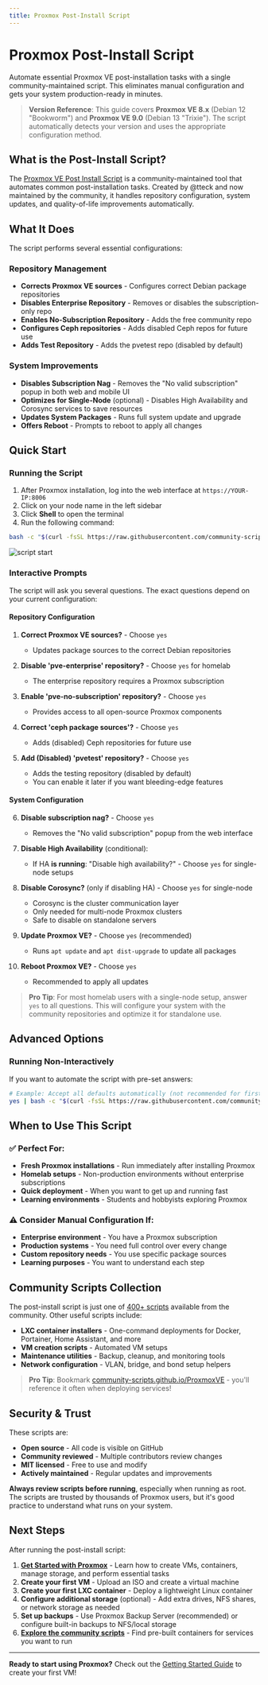 ```yaml
---
title: Proxmox Post-Install Script
---
```


# Proxmox Post-Install Script

Automate essential Proxmox VE post-installation tasks with a single community-maintained script. This eliminates manual configuration and gets your system production-ready in minutes.

> **Version Reference**: This guide covers **Proxmox VE 8.x** (Debian 12 "Bookworm") and **Proxmox VE 9.0** (Debian 13 "Trixie"). The script automatically detects your version and uses the appropriate configuration method.

## What is the Post-Install Script?

The [Proxmox VE Post Install Script](https://community-scripts.github.io/ProxmoxVE/scripts?id=post-pve-install) is a community-maintained tool that automates common post-installation tasks. Created by @tteck and now maintained by the community, it handles repository configuration, system updates, and quality-of-life improvements automatically.

## What It Does

The script performs several essential configurations:

### Repository Management
- **Corrects Proxmox VE sources** - Configures correct Debian package repositories
- **Disables Enterprise Repository** - Removes or disables the subscription-only repo
- **Enables No-Subscription Repository** - Adds the free community repo
- **Configures Ceph repositories** - Adds disabled Ceph repos for future use
- **Adds Test Repository** - Adds the pvetest repo (disabled by default)

### System Improvements
- **Disables Subscription Nag** - Removes the "No valid subscription" popup in both web and mobile UI
- **Optimizes for Single-Node** (optional) - Disables High Availability and Corosync services to save resources
- **Updates System Packages** - Runs full system update and upgrade
- **Offers Reboot** - Prompts to reboot to apply all changes

## Quick Start

### Running the Script

1. After Proxmox installation, log into the web interface at `https://YOUR-IP:8006`
2. Click on your node name in the left sidebar
3. Click **Shell** to open the terminal
4. Run the following command:

```sh
bash -c "$(curl -fsSL https://raw.githubusercontent.com/community-scripts/ProxmoxVE/main/tools/pve/post-pve-install.sh)"
```

![script start](/photos/infrastructure/proxmox-post-install/script-start.png)

### Interactive Prompts

The script will ask you several questions. The exact questions depend on your current configuration:

#### Repository Configuration

1. **Correct Proxmox VE sources?** - Choose `yes`
   - Updates package sources to the correct Debian repositories

2. **Disable 'pve-enterprise' repository?** - Choose `yes` for homelab
   - The enterprise repository requires a Proxmox subscription

3. **Enable 'pve-no-subscription' repository?** - Choose `yes`
   - Provides access to all open-source Proxmox components

4. **Correct 'ceph package sources'?** - Choose `yes`
   - Adds (disabled) Ceph repositories for future use

5. **Add (Disabled) 'pvetest' repository?** - Choose `yes`
   - Adds the testing repository (disabled by default)
   - You can enable it later if you want bleeding-edge features

#### System Configuration

6. **Disable subscription nag?** - Choose `yes`
   - Removes the "No valid subscription" popup from the web interface

7. **Disable High Availability** (conditional):
   - If HA **is running**: "Disable high availability?" - Choose `yes` for single-node setups

8. **Disable Corosync?** (only if disabling HA) - Choose `yes` for single-node
   - Corosync is the cluster communication layer
   - Only needed for multi-node Proxmox clusters
   - Safe to disable on standalone servers

9. **Update Proxmox VE?** - Choose `yes` (recommended)
   - Runs `apt update` and `apt dist-upgrade` to update all packages

10. **Reboot Proxmox VE?** - Choose `yes`
    - Recommended to apply all updates

> **Pro Tip**: For most homelab users with a single-node setup, answer `yes` to all questions. This will configure your system with the community repositories and optimize it for standalone use.

## Advanced Options

### Running Non-Interactively

If you want to automate the script with pre-set answers:

```sh
# Example: Accept all defaults automatically (not recommended for first-time users)
yes | bash -c "$(curl -fsSL https://raw.githubusercontent.com/community-scripts/ProxmoxVE/main/tools/pve/post-pve-install.sh)"
```

## When to Use This Script

### ✅ Perfect For:
- **Fresh Proxmox installations** - Run immediately after installing Proxmox
- **Homelab setups** - Non-production environments without enterprise subscriptions
- **Quick deployment** - When you want to get up and running fast
- **Learning environments** - Students and hobbyists exploring Proxmox

### ⚠️ Consider Manual Configuration If:
- **Enterprise environment** - You have a Proxmox subscription
- **Production systems** - You need full control over every change
- **Custom repository needs** - You use specific package sources
- **Learning purposes** - You want to understand each step

## Community Scripts Collection

The post-install script is just one of [400+ scripts](https://community-scripts.github.io/ProxmoxVE/) available from the community. Other useful scripts include:

- **LXC container installers** - One-command deployments for Docker, Portainer, Home Assistant, and more
- **VM creation scripts** - Automated VM setups
- **Maintenance utilities** - Backup, cleanup, and monitoring tools
- **Network configuration** - VLAN, bridge, and bond setup helpers

> **Pro Tip**: Bookmark [community-scripts.github.io/ProxmoxVE](https://community-scripts.github.io/ProxmoxVE/) - you'll reference it often when deploying services!

## Security & Trust

These scripts are:
- **Open source** - All code is visible on GitHub
- **Community reviewed** - Multiple contributors review changes
- **MIT licensed** - Free to use and modify
- **Actively maintained** - Regular updates and improvements

**Always review scripts before running**, especially when running as root. The scripts are trusted by thousands of Proxmox users, but it's good practice to understand what runs on your system.

## Next Steps

After running the post-install script:

1. **[Get Started with Proxmox](/infrastructure/proxmox-getting-started)** - Learn how to create VMs, containers, manage storage, and perform essential tasks
2. **Create your first VM** - Upload an ISO and create a virtual machine
3. **Create your first LXC container** - Deploy a lightweight Linux container
4. **Configure additional storage** (optional) - Add extra drives, NFS shares, or network storage as needed
5. **Set up backups** - Use Proxmox Backup Server (recommended) or configure built-in backups to NFS/local storage
6. **[Explore the community scripts](https://community-scripts.github.io/ProxmoxVE/)** - Find pre-built containers for services you want to run

---

**Ready to start using Proxmox?** Check out the [Getting Started Guide](/infrastructure/proxmox-getting-started) to create your first VM!